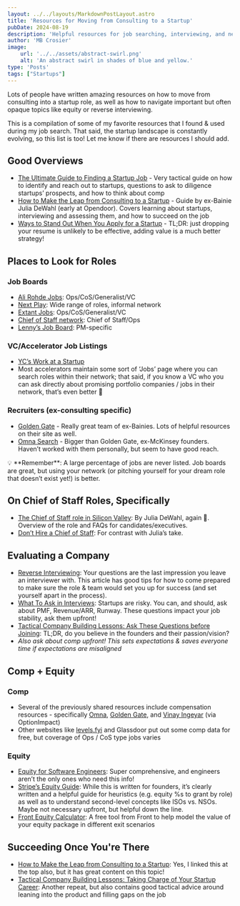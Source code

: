 ```yaml
---
layout: ../../layouts/MarkdownPostLayout.astro
title: 'Resources for Moving from Consulting to a Startup'
pubDate: 2024-08-19
description: 'Helpful resources for job searching, interviewing, and negotiating to move from consulting to startups.'
author: 'MB Crosier'
image:
    url: '../../assets/abstract-swirl.png'
    alt: 'An abstract swirl in shades of blue and yellow.'
type: 'Posts'
tags: ["Startups"]
---
```



Lots of people have written amazing resources on how to move from consulting into a startup role, as well as how to navigate important but often opaque topics like equity or reverse interviewing.

This is a compilation of some of my favorite resources that I found & used during my job search. That said, the startup landscape is constantly evolving, so this list is too! Let me know if there are resources I should add.

## Good Overviews

- [The Ultimate Guide to Finding a Startup Job](https://www.vinayiyengar.com/job-guide/) - Very tactical guide on how to identify and reach out to startups, questions to ask to diligence startups’ prospects, and how to think about comp
- [How to Make the Leap from Consulting to a Startup](https://www.medium.com/future-vision/how-to-make-the-leap-from-consulting-to-a-startup-ee02fd80dbf7) - Guide by ex-Bainie Julia DeWahl (early at Opendoor). Covers learning about startups, interviewing and assessing them, and how to succeed on the job
- [Ways to Stand Out When You Apply for a Startup](https://quarter--mile.com/Standing-Out) - TL;DR: just dropping your resume is unlikely to be effective, adding value is a much better strategy!

## Places to Look for Roles

### Job Boards

- [Ali Rohde Jobs](https://www.alirohdejobs.substack.com/): Ops/CoS/Generalist/VC
- [Next Play](https://nextplay.so/): Wide range of roles, informal network
- [Extant Jobs](https://www.extantjobs.substack.com/): Ops/CoS/Generalist/VC
- [Chief of Staff network](https://www.chiefofstaff.network/jobs): Chief of Staff/Ops
- [Lenny’s Job Board](https://www.lennysjobs.com/): PM-specific

### VC/Accelerator Job Listings

- [YC’s Work at a Startup](https://www.workatastartup.com/)
- Most accelerators maintain some sort of ‘Jobs’ page where you can search roles within their network; that said, if you know a VC who you can ask directly about promising portfolio companies / jobs in their network, that’s even better 🙂

### Recruiters (ex-consulting specific)

- [Golden Gate](https://www.goldengaterecruits.com/) - Really great team of ex-Bainies. Lots of helpful resources on their site as well.
- [Omna Search](https://www.omnasearch.com/) - Bigger than Golden Gate, ex-McKinsey founders. Haven’t worked with them personally, but seem to have good reach.

<Aside type="info">
  💡 **Remember**: A large percentage of jobs are never listed. Job boards are great, but using your network (or pitching yourself for your dream role that doesn’t exist yet!) is better.
</Aside>

## On Chief of Staff Roles, Specifically

- [The Chief of Staff role in Silicon Valley](https://www.medium.com/chiefofstaffnetwork/the-chief-of-staff-role-in-silicon-valley-182eb93e636e): By Julia DeWahl, again 🙂. Overview of the role and FAQs for candidates/executives.
- [Don’t Hire a Chief of Staff](https://www.nmoryl.com/dont-hire-a-chief-of-staff-b65c16d56eac): For contrast with Julia’s take.

## Evaluating a Company

- [Reverse Interviewing](https://www.reforge.com/blog/reverse-interview): Your questions are the last impression you leave an interviewer with. This article has good tips for how to come prepared to make sure the role & team would set you up for success (and set yourself apart in the process).
- [What To Ask in Interviews](https://wwww.posthog.com/founders/what-to-ask-in-interviews): Startups are risky. You can, and should, ask about PMF, Revenue/ARR, Runway. These questions impact your job stability, ask them upfront!
- [Tactical Company Building Lessons: Ask These Questions before Joining](https://review.firstround.com/23-tactical-company-building-lessons-learned-from-scaling-stripe-and-notion#3-ask-these-questions-before-joining-a-startup): TL;DR, do you believe in the founders and their passion/vision?
- _Also ask about comp upfront! This sets expectations & saves everyone time if expectations are misaligned_

## Comp + Equity

### Comp

- Several of the previously shared resources include compensation resources - specifically [Omna](https://www.omnasearch.com/2022-startup-compensation-guide), [Golden Gate](https://www.goldengaterecruits.substack.com/), and [Vinay Ingeyar](https://www.vinayiyengar.com/job-guide/) (via OptionImpact)
 - Other websites like [levels.fyi](http://www.levels.fyi) and Glassdoor put out some comp data for free, but coverage of Ops / CoS type jobs varies

### Equity

- [Equity for Software Engineers](https://blog.pragmaticengineer.com/equity-for-software-engineers/): Super comprehensive, and engineers aren’t the only ones who need this info!
- [Stripe’s Equity Guide](https://www.stripe.com/guides/equity-for-employees): While this is written for founders, it’s clearly written and a helpful guide for heuristics (e.g. equity %s to grant by role) as well as to understand second-level concepts like ISOs vs. NSOs. Maybe not necessary upfront, but helpful down the line.
- [Front Equity Calculator](https://comp.data.front.app/): A free tool from Front to help model the value of your equity package in different exit scenarios

## Succeeding Once You're There
- [How to Make the Leap from Consulting to a Startup](https://www.medium.com/future-vision/how-to-make-the-leap-from-consulting-to-a-startup-ee02fd80dbf7): Yes, I linked this at the top also, but it has great content on this topic! 
- [Tactical Company Building Lessons: Taking Charge of Your Startup Career](https://review.firstround.com/23-tactical-company-building-lessons-learned-from-scaling-stripe-and-notion#taking-charge-of-your-startup-career): Another repeat, but also contains good tactical advice around leaning into the product and filling gaps on the job
